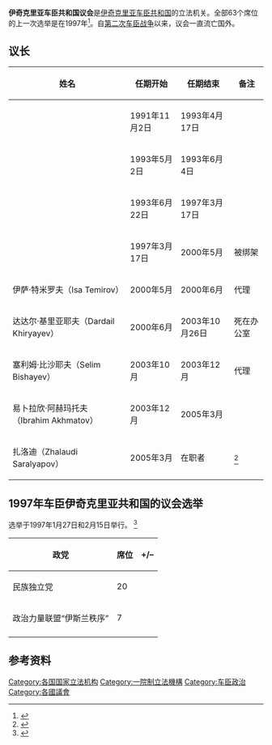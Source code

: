 '''伊奇克里亚车臣共和国议会'''是[[伊奇克里亚车臣共和国|伊奇克里亚车臣共和国]]的立法机关。全部63个席位的上一次选举是在1997年<ref>{{Cite web|title=CNN - Turnout heavy as Chechens pick a president - Jan. 27, 1997|url=http://edition.cnn.com/WORLD/9701/27/chechnya.vote/index.html|date=1997-01-27|accessdate=2020-07-05|work=CNN|archive-date=2005-08-18|archive-url=https://web.archive.org/web/20050818181704/http://edition.cnn.com/WORLD/9701/27/chechnya.vote/index.html|dead-url=no}}</ref>。自[[第二次車臣戰爭|第二次车臣战争]]以来，议会一直流亡国外。 

== 议长 ==
{| class="wikitable sortable"
! 姓名
! 任期开始 
! 任期结束 
! 备注
|-
| {{link-ru|侯赛因·艾哈迈多夫|Ахмадов, Хусейн Сайдалиевич}}
| 1991年11月2日 
| 1993年4月17日 
| 
|-
| {{link-ru|尤素·索斯兰别科夫|Сосламбеков, Юсуп Эдилбекович}}
| 1993年5月2日 
| 1993年6月4日 
| 
|-
| {{link-ru|阿基亚德·伊迪格夫|Идигов, Ахъяд Данилбекович}} 
| 1993年6月22日 
| 1997年3月17日 
|  
|-
| {{link-ru|鲁斯兰·阿里哈德基耶夫|Алихаджиев, Руслан Шамилевич}}
| 1997年3月17日 
| 2000年5月 
| 被绑架 
|-
| 伊萨·特米罗夫（Isa Temirov） 
| 2000年5月 
| 2000年6月 
| 代理 
|-
| 达达尔·基里亚耶夫（Dardail Khiryayev） 
| 2000年6月 
| 2003年10月26日 
| 死在办公室 
|-
| 塞利姆·比沙耶夫（Selim Bishayev） 
| 2003年10月 
| 2003年12月 
| 代理 
|-
| 易卜拉欣·阿赫玛托夫（Ibrahim Akhmatov） 
| 2003年12月 
| 2005年3月 
|
|-
| 扎洛迪（Zhalaudi Saralyapov） 
| 2005年3月 
| 在职者 
| <ref>{{Cite web|title=Chechen Leadership In Exile Seeks To Salvage Legitimacy|url=https://www.rferl.org/a/1079136.html|date=2007-11-15|accessdate=2020-07-05|work=Rferl|archive-date=2017-10-09|archive-url=https://web.archive.org/web/20171009044505/https://www.rferl.org/a/1079136.html|dead-url=no}}</ref> 
|}

== 1997年车臣伊奇克里亚共和国的议会选举 ==
选举于1997年1月27日和2月15日举行。 <ref>{{Cite web|title=Waynakh Online » Parliament|url=http://www.waynakh.com/eng/chechnya/parliament/|accessdate=2020-07-05|work=Waynakh|archive-date=2020-02-04|archive-url=https://web.archive.org/web/20200204063701/http://www.waynakh.com/eng/chechnya/parliament/|dead-url=no}}</ref> 
{| class="wikitable" style="text-align:right"
! 政党 
! 席位 
! +/– 
|-
| align="left" | 民族独立党 
| 20 
|
|-
| align="left" | 政治力量联盟“伊斯兰秩序” 
| 7 
|
|-
|}

== 参考资料 ==
{{Reflist}}

[[Category:各国国家立法机构|Category:各国国家立法机构]]
[[Category:一院制立法機構|Category:一院制立法機構]]
[[Category:车臣政治|Category:车臣政治]]
[[Category:各國議會|Category:各國議會]]